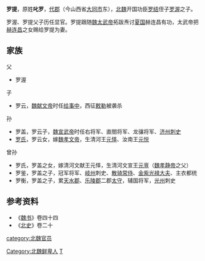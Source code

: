 '''罗提'''，原姓'''叱罗'''，[[代郡|代郡]]（今山西省[[大同市|大同市]]东），[[北魏|北魏]]开国功臣[[羅結_(北魏)|罗结]]侄子[[罗渥|罗渥]]之子。

罗渥、罗提父子历任显官。罗提跟随[[魏太武帝|魏太武帝]]拓跋焘讨[[夏_(十六国)|夏国]]赫连昌有功，太武帝把[[赫连昌|赫连昌]]之女赐给罗提为妻。

==家族==
;父
* 罗渥
;子
* 罗云，[[魏献文帝|魏献文帝]]时任[[给事中|给事中]]，西征[[敕勒|敕勒]]被袭杀
;孙
* 罗盖，罗云子，[[魏宣武帝|魏宣武帝]]时任右将军、直閤将军、龙骧将军、[[济州|济州]][[刺史|刺史]]
* [[羅夫人_(北魏)|罗氏]]，罗云女，嫁[[魏孝文帝|魏孝文帝]]，生清河王[[元怿|元怿]]、汝南王[[元悦|元悦]]
;曾孙
* 罗氏，罗盖之女，嫁清河文献王元怿，生清河文宣王[[元亶|元亶]]（[[魏孝静帝|魏孝静帝]]之父）
* 罗鉴，罗盖之子，冠军将军、[[岐州|岐州]]刺史、[[散骑常侍|散骑常侍]]、[[金紫光禄大夫|金紫光禄大夫]]、主衣都统
* 罗衡，罗盖之子，累[[天水郡|天水郡]]、[[乐陵郡|乐陵郡]]二郡[[太守|太守]]，辅国将军，[[光州|光州]]刺史

== 参考资料 ==
* 《[[魏书|魏书]]》卷四十四
* 《[[北史|北史]]》卷二十
[[category:北魏官员|category:北魏官员]]
[[Category:北魏鲜卑人|Category:北魏鲜卑人]]
[[Category:罗姓|T]]